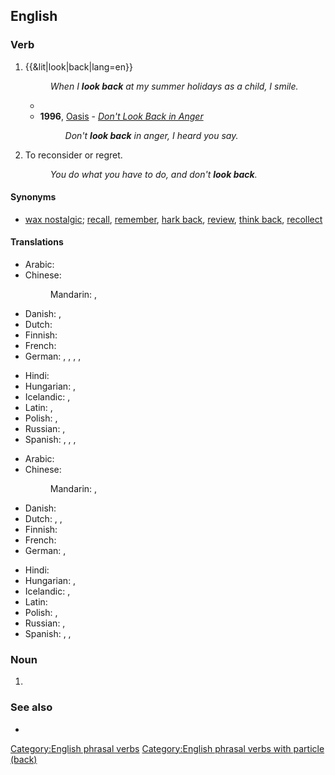 {{also|lookback|look-back}}

==English==

===Verb===
{{head|en|verb}}

# {{&lit|look|back|lang=en}}
#: ''When I '''look back''' at my summer holidays as a child, I smile.''
#* {{quote-journal
|date=May 13, 2012
|author=Alistair Magowan
|title=Sunderland 0-1 Man Utd
|work=BBC Sport
|url=http://www.bbc.co.uk/sport/0/football/17973162
|page=
|passage=United were made to pay for letting an eight-point lead as little as five weeks ago slip and, despite their final-day efforts, they will '''look back''' on a season where, when they needed to step up, they fell flat.}}
#* '''1996''', [[w:Oasis (band)|Oasis]] - ''[[w:Don't Look Back in Anger|Don't Look Back in Anger]]''
#*: ''Don't '''look back''' in anger, I heard you say.''
# {{lb|en|intransitive}} To reconsider or regret.
#: ''You do what you have to do, and don't '''look back'''.''

====Synonyms====
* {{sense|reminisce}} [[wax nostalgic]]; [[recall]], [[remember]], [[hark back]], [[review]], [[think back]], [[recollect]]

====Translations====
{{trans-top|look behind oneself}}
* Arabic: {{t-needed|ar}}
* Chinese:
*: Mandarin: {{t|cmn|[[回頭]][[看]]}}, {{t|cmn|[[回头]][[看]]|tr=huítóu kàn}}
* Danish: {{t|da|se tilbage}}, {{t|da|kigge tilbage}}
* Dutch: {{t|nl|achterom kijken}}
* Finnish: {{t+|fi|katsoa}} {{t|fi|taakseen}}
* French: {{t|fr|[[regarder]] [[derrière]] [[soi]]}}
* German: {{t|de|zurückschauen}}, {{t+|de|zurückblicken}}, {{t|de|nach hinten blicken}}, {{t|de|nach hinten schauen}}, {{t+|de|umdrehen}} {{qualifier|reflexive}}
{{trans-mid}}
* Hindi: {{t-needed|hi}}
* Hungarian: {{t|hu|visszanéz}}, {{t+|hu|hátranéz}}
* Icelandic: {{t|is|líta aftur}}, {{t|is|líta við}}
* Latin: {{t|la|respicio}}, {{t|la|respecto}}
* Polish: {{t+check|pl|oglądać się|alt=oglądać się (za siebie)}}, {{t+check|pl|obejrzeć się|alt=obejrzeć się (za siebie)}}
* Russian: {{t+|ru|огля́дываться|impf}}, {{t+|ru|огляну́ться|pf}}
* Spanish: {{t|es|ver hacia atrás}}, {{t|es|mirar hacia atrás}}, {{t|es|volver la cabeza}}, {{t|es|volverse hacia atrás}}
{{trans-bottom}}

{{trans-top|reminisce about the past}}
* Arabic: {{t-needed|ar}}
* Chinese:
*: Mandarin: {{t+|cmn|回顧}}, {{t+|cmn|回顾|tr=huígù}}
* Danish: {{t|da|se tilbage på}}
* Dutch: {{t|nl|achterom kijken}}, {{t+|nl|terugkijken}}, {{t+|nl|omzien}}
* Finnish: {{t+|fi|muistella}}
* French: {{t+|fr|se remémorer}}
* German: {{t|de|zurückschauen}}, {{t+|de|zurückblicken}}
{{trans-mid}}
* Hindi: {{t-needed|hi}}
* Hungarian: {{t|hu|visszanéz}}, {{t+|hu|visszatekint}}
* Icelandic: {{t|is|líta aftur}}, {{t|is|líta um öxl}}
* Latin: {{t-needed|la}}
* Polish: {{t+|pl|wspominać}}, {{t+|pl|wspomnieć}}
* Russian: {{t+|ru|огля́дываться|impf}}, {{t+|ru|огляну́ться|pf}}
* Spanish: {{t+|es|recordar}}, {{t|es|volver la cabeza}}, {{t+|es|acordarse}}
{{trans-bottom}}

===Noun===
{{en-noun}}

# {{alternative form of|look-back|lang=en}}

===See also===
* {{l|en|look-back}}

[[Category:English phrasal verbs]]
[[Category:English phrasal verbs with particle (back)]]